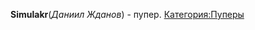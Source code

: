 '''Simulakr '''(''Даниил Жданов'') - пупер.{{Инфобокс_для_пуперов|title2 = Simulakr|image3 = simulakr.jpg|сферы_творчества = RYTP, Стримы, Летсплеи по майнкрафту|год_начала = 2015|имя_фамилия = Даниил Жданов|дата_рождения = 12 декабря 1998|место_проживания = Москва|ссылки = *[https://www.youtube.com/channel/UCfmFrWz7LPLKpI4VJ4KXG0g/featured YouTube]
*[https://vk.com/simulating VK]}}
[[Категория:Пуперы]]